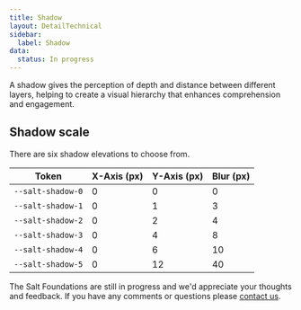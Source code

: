 ```yaml
---
title: Shadow
layout: DetailTechnical
sidebar:
  label: Shadow
data:
  status: In progress
---
```


A shadow gives the perception of depth and distance between different layers, helping to create a visual hierarchy that enhances comprehension and engagement.

## Shadow scale

There are six shadow elevations to choose from.

| Token             | X-Axis (px) | Y-Axis (px) | Blur (px) |
| ----------------- | ----------- | ----------- | --------- |
| `--salt-shadow-0` | 0           | 0           | 0         |
| `--salt-shadow-1` | 0           | 1           | 3         |
| `--salt-shadow-2` | 0           | 2           | 4         |
| `--salt-shadow-3` | 0           | 4           | 8         |
| `--salt-shadow-4` | 0           | 6           | 10        |
| `--salt-shadow-5` | 0           | 12          | 40        |

<Callout title="Have some feedback?">

The Salt Foundations are still in progress and we'd appreciate your thoughts and feedback. If you have any comments or questions please [contact us](../support-and-contributions/index).

</Callout>
